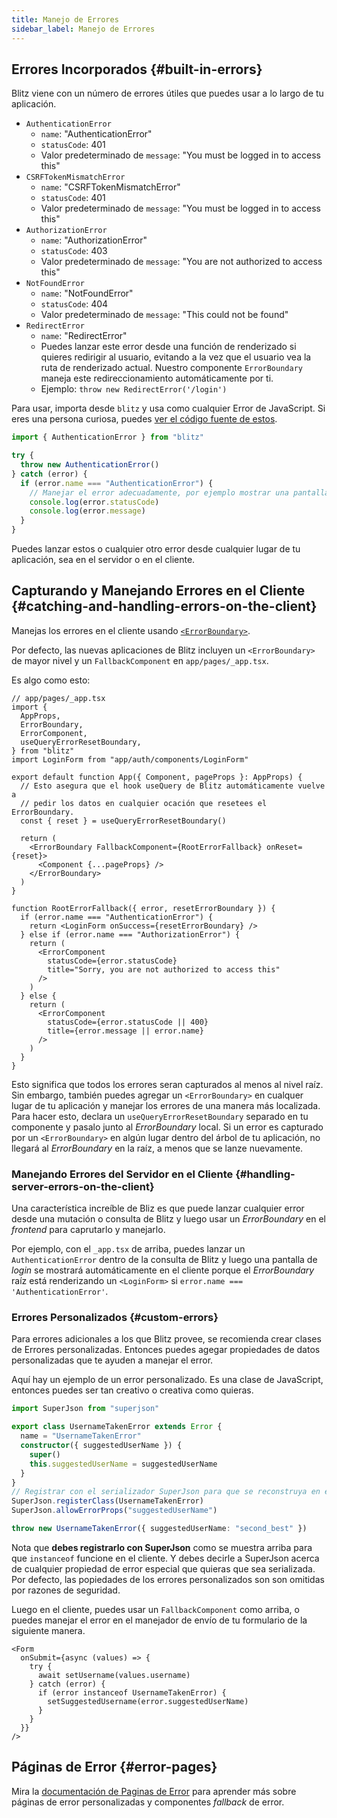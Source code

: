 ```yaml
---
title: Manejo de Errores
sidebar_label: Manejo de Errores
---
```


## Errores Incorporados {#built-in-errors}

Blitz viene con un número de errores útiles que puedes usar a lo largo de tu
aplicación.

- `AuthenticationError`
  - `name`: "AuthenticationError"
  - `statusCode`: 401
  - Valor predeterminado de `message`: "You must be logged in to access this"
- `CSRFTokenMismatchError`
  - `name`: "CSRFTokenMismatchError"
  - `statusCode`: 401
  - Valor predeterminado de `message`: "You must be logged in to access this"
- `AuthorizationError`
  - `name`: "AuthorizationError"
  - `statusCode`: 403
  - Valor predeterminado de `message`: "You are not authorized to access this"
- `NotFoundError`
  - `name`: "NotFoundError"
  - `statusCode`: 404
  - Valor predeterminado de `message`: "This could not be found"
- `RedirectError`
  - `name`: "RedirectError"
  - Puedes lanzar este error desde una función de renderizado si quieres
    redirigir al usuario, evitando a la vez que el usuario vea la ruta de
    renderizado actual. Nuestro componente `ErrorBoundary` maneja este
    redireccionamiento automáticamente por ti.
  - Ejemplo: `throw new RedirectError('/login')`

Para usar, importa desde `blitz` y usa como cualquier Error de JavaScript. Si
eres una persona curiosa, puedes [ver el código fuente de estos](https://github.com/blitz-js/blitz/blob/canary/packages/core/src/errors.ts).

```ts
import { AuthenticationError } from "blitz"

try {
  throw new AuthenticationError()
} catch (error) {
  if (error.name === "AuthenticationError") {
    // Manejar el error adecuadamente, por ejemplo mostrar una pantalla de login
    console.log(error.statusCode)
    console.log(error.message)
  }
}
```

Puedes lanzar estos o cualquier otro error desde cualquier lugar de tu
aplicación, sea en el servidor o en el cliente.

## Capturando y Manejando Errores en el Cliente {#catching-and-handling-errors-on-the-client}

Manejas los errores en el cliente usando [`<ErrorBoundary>`](./error-boundary).

Por defecto, las nuevas aplicaciones de Blitz incluyen un `<ErrorBoundary>` de
mayor nivel y un `FallbackComponent` en `app/pages/_app.tsx`.

Es algo como esto:

```tsx
// app/pages/_app.tsx
import {
  AppProps,
  ErrorBoundary,
  ErrorComponent,
  useQueryErrorResetBoundary,
} from "blitz"
import LoginForm from "app/auth/components/LoginForm"

export default function App({ Component, pageProps }: AppProps) {
  // Esto asegura que el hook useQuery de Blitz automáticamente vuelve a
  // pedir los datos en cualquier ocación que resetees el ErrorBoundary.
  const { reset } = useQueryErrorResetBoundary()

  return (
    <ErrorBoundary FallbackComponent={RootErrorFallback} onReset={reset}>
      <Component {...pageProps} />
    </ErrorBoundary>
  )
}

function RootErrorFallback({ error, resetErrorBoundary }) {
  if (error.name === "AuthenticationError") {
    return <LoginForm onSuccess={resetErrorBoundary} />
  } else if (error.name === "AuthorizationError") {
    return (
      <ErrorComponent
        statusCode={error.statusCode}
        title="Sorry, you are not authorized to access this"
      />
    )
  } else {
    return (
      <ErrorComponent
        statusCode={error.statusCode || 400}
        title={error.message || error.name}
      />
    )
  }
}
```

Esto significa que todos los errores seran capturados al menos al nivel raíz.
Sin embargo, también puedes agregar un `<ErrorBoundary>` en cualquer lugar de tu
aplicación y manejar los errores de una manera más localizada. Para hacer esto,
declara un `useQueryErrorResetBoundary` separado en tu componente y pasalo junto
al _ErrorBoundary_ local. Si un error es capturado por un `<ErrorBoundary>` en
algún lugar dentro del árbol de tu aplicación, no llegará al _ErrorBoundary_ en
la raíz, a menos que se lanze nuevamente.

### Manejando Errores del Servidor en el Cliente {#handling-server-errors-on-the-client}

Una característica increíble de Bliz es que puede lanzar cualquier error
desde una mutación o consulta de Blitz y luego usar un _ErrorBoundary_ en el
_frontend_ para caprutarlo y manejarlo.

Por ejemplo, con el `_app.tsx` de arriba, puedes lanzar un `AuthenticationError`
dentro de la consulta de Blitz y luego una pantalla de _login_ se mostrará
automáticamente en el cliente porque el _ErrorBoundary_ raíz está renderizando
un `<LoginForm>` si `error.name === 'AuthenticationError'`.

### Errores Personalizados {#custom-errors}

Para errores adicionales a los que Blitz provee, se recomienda crear clases de
Errores personalizadas. Entonces puedes agegar propiedades de datos
personalizadas que te ayuden a manejar el error.

Aquí hay un ejemplo de un error personalizado. Es una clase de JavaScript,
entonces puedes ser tan creativo o creativa como quieras.

```ts
import SuperJson from "superjson"

export class UsernameTakenError extends Error {
  name = "UsernameTakenError"
  constructor({ suggestedUserName }) {
    super()
    this.suggestedUserName = suggestedUserName
  }
}
// Registrar con el serializador SuperJson para que se reconstruya en el cliente
SuperJson.registerClass(UsernameTakenError)
SuperJson.allowErrorProps("suggestedUserName")

throw new UsernameTakenError({ suggestedUserName: "second_best" })
```

Nota que **debes registrarlo con SuperJson** como se muestra arriba para que
`instanceof` funcione en el cliente. Y debes decirle a SuperJson acerca de
cualquier propiedad de error especial que quieras que sea serializada. Por
defecto, las popiedades de los errores personalizados son son omitidas por
razones de seguridad.

Luego en el cliente, puedes usar un `FallbackComponent` como arriba, o puedes
manejar el error en el manejador de envío de tu formulario de la siguiente
manera.
```tsx
<Form
  onSubmit={async (values) => {
    try {
      await setUsername(values.username)
    } catch (error) {
      if (error instanceof UsernameTakenError) {
        setSuggestedUsername(error.suggestedUserName)
      }
    }
  }}
/>
```

## Páginas de Error {#error-pages}

Mira la [documentación de Paginas de Error](./error-pages) para aprender más
sobre páginas de error personalizadas y componentes _fallback_ de error.
